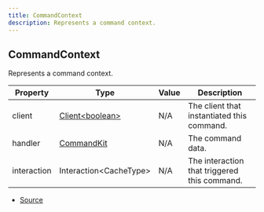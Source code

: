 ```yaml
---
title: CommandContext
description: Represents a command context.
---
```


## CommandContext

Represents a command context.

| Property    | Type                                                                                  | Value | Description                                  |
| ----------- | ------------------------------------------------------------------------------------- | ----- | -------------------------------------------- |
| client      | [Client\<boolean>](https://discord.js.org/docs/packages/discord.js/main/Client:Class) | N/A   | The client that instantiated this command.   |
| handler     | [CommandKit](/docs/classes/CommandKit)                                                | N/A   | The command data.                            |
| interaction | Interaction\<CacheType>                                                               | N/A   | The interaction that triggered this command. |

- [Source](https://github.com/underctrl-io/commandkit/blob/6ce87cba44f953b46a72430cb1272818640529f4/packages/commandkit/src/types.ts#L80)

